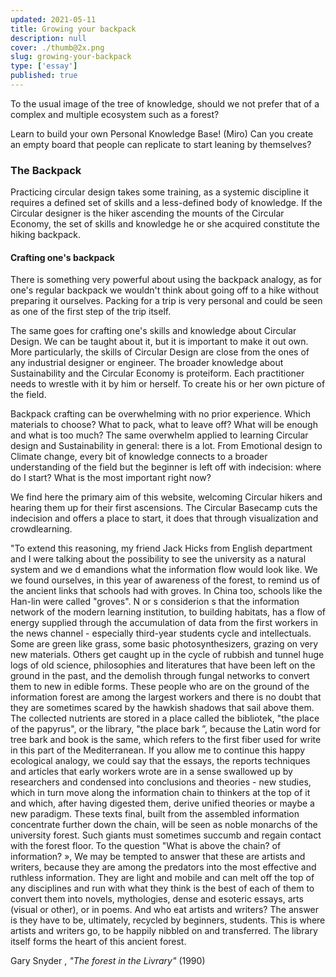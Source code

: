 ```yaml
---
updated: 2021-05-11
title: Growing your backpack
description: null
cover: ./thumb@2x.png
slug: growing-your-backpack
type: ['essay']
published: true
---
```


To the usual image of the tree of knowledge, should we not prefer that of a complex and multiple ecosystem such as a forest?

Learn to build your own Personal Knowledge Base! (Miro)
Can you create an empty board that people can replicate to start leaning by themselves?

### The Backpack
Practicing circular design takes some training, as a systemic discipline it requires a defined set of skills and a less-defined body of knowledge. If the Circular designer is the hiker ascending the mounts of the Circular Economy, the set of skills and knowledge he or she acquired constitute the hiking backpack. 

<FullWidthImage width="700px"  alt="The Basecamp" src="https://res.cloudinary.com/thisisatriumph/image/upload/v1633979969/Backpack_lvxtli.png" />

#### Crafting one's backpack 

There is something very powerful about using the backpack analogy, as for one's regular backpack we wouldn't think about going off to a hike without preparing it ourselves. Packing for a trip is very personal and could be seen as one of the first step of the trip itself. 

The same goes for crafting one's skills and knowledge about Circular Design. We can be taught about it, but it is important to make it out own. More particularly, the skills of Circular Design are close from the ones of any industrial designer or engineer. The broader knowledge about Sustainability and the Circular Economy is proteiform. Each practitioner needs to wrestle with it by him or herself. To create his or her own picture of the field. 

Backpack crafting can be overwhelming with no prior experience. Which materials to choose? What to pack, what to leave off? What will be enough and what is too much? 
The same overwhelm applied to learning Circular design and Sustainability in general: there is a lot. From Emotional design to Climate change, every bit of knowledge connects to a broader understanding of the field but the beginner is left off with indecision: where do I start? What is the most important right now? 

We find here the primary aim of this website, welcoming Circular hikers and hearing them up for their first ascensions. The Circular Basecamp cuts the indecision and offers a place to start, it does that through visualization and crowdlearning. 

<SimpleCard width="700px">

<p  style={{ textAlign: 'center' }}> "To extend this reasoning, my friend Jack Hicks from
English department and I were talking about the possibility
to see the university as a natural system and we
d emandions what the information flow would look like. We
we found ourselves, in this year of awareness of the
forest, to remind us of the ancient links that schools had with groves. In China too, schools like
the Han-lin were called "groves". N or s considerion s that the
information network of the modern learning institution,
to building habitats, has a flow of energy supplied
through the accumulation of data from the first workers in
the news channel - especially third-year students
cycle and intellectuals. Some are green like grass, some
basic photosynthesizers, grazing on very new materials. Others get caught up in the cycle of rubbish and tunnel huge logs of old science, philosophies
and literatures that have been left on the ground in the past, and the
demolish through fungal networks to convert them to
new in edible forms. These people who are
on the ground of the information forest are among the largest
workers and there is no doubt that they are sometimes scared
by the hawkish shadows that sail above them.
The collected nutrients are stored in a place
called the bibliotek, "the place of the papyrus", or the library, "the place
bark ”, because the Latin word for tree bark and book
is the same, which refers to the first fiber used for
write in this part of the Mediterranean.
If you allow me to continue this happy ecological analogy, we could say that the essays, the reports
techniques and articles that early workers wrote
are in a sense swallowed up by researchers and condensed into
conclusions and theories - new studies, which in turn
move along the information chain to thinkers at the
top of it and which, after having digested them, derive
unified theories or maybe a new paradigm. These texts
final, built from the assembled information concentrate
further down the chain, will be seen as noble monarchs
of the university forest. Such giants must sometimes succumb and regain contact with the forest floor.
To the question "What is above the chain?
of information? », We may be tempted to answer that these are
artists and writers, because they are among the predators
into the most effective and ruthless information. They
are light and mobile and can melt off the top of any
disciplines and run with what they think is the best of
each of them to convert them into novels, mythologies, dense and esoteric essays, arts (visual or other),
or in poems. And who eat artists and writers? The
answer is they have to be, ultimately, recycled
by beginners, students. This is where artists and writers go, to be happily nibbled on and transferred. The
library itself forms the heart of this ancient forest.
	
Gary Snyder , *"The forest in the Livrary"* (1990)</p>

</SimpleCard>

